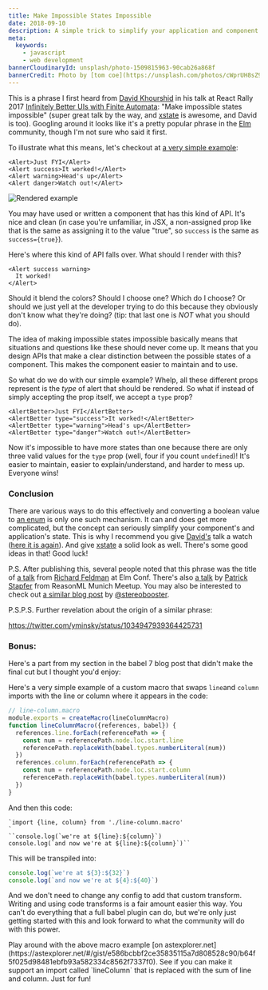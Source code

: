 ```yaml
---
title: Make Impossible States Impossible
date: 2018-09-10
description: A simple trick to simplify your application and component state
meta:
  keywords:
    - javascript
    - web development
bannerCloudinaryId: unsplash/photo-1509815963-90cab26a868f
bannerCredit: Photo by [tom coe](https://unsplash.com/photos/cWprUH8sZ9M)
---
```


This is a phrase I first heard from
[David Khourshid](https://twitter.com/DavidKPiano) in his talk at React Rally
2017 [Infinitely Better UIs with Finite Automata](https://youtu.be/VU1NKX6Qkxc):
"Make impossible states impossible" (super great talk by the way, and
[xstate](https://github.com/davidkpiano/xstate) is awesome, and David is too).
Googling around it looks like it's a pretty popular phrase in the
[Elm](http://elm-lang.org) community, though I'm not sure who said it first.

To illustrate what this means, let's checkout at
[a very simple example](https://codesandbox.io/s/j71ljpvvww):

```tsx
<Alert>Just FYI</Alert>
<Alert success>It worked!</Alert>
<Alert warning>Head's up</Alert>
<Alert danger>Watch out!</Alert>
```

![Rendered example](https://res.cloudinary.com/kentcdodds-com/image/upload/v1625033096/kentcdodds.com/content/blog/make-impossible-states-impossible/0.png)

You may have used or written a component that has this kind of API. It's nice
and clean (in case you're unfamiliar, in JSX, a non-assigned prop like that is
the same as assigning it to the value "true", so `success` is the same as
`success={true}`).

Here's where this kind of API falls over. What should I render with this?

```tsx
<Alert success warning>
  It worked!
</Alert>
```

Should it blend the colors? Should I choose one? Which do I choose? Or should we
just yell at the developer trying to do this because they obviously don't know
what they're doing? (tip: that last one is _NOT_ what you should do).

The idea of making impossible states impossible basically means that situations
and questions like these should never come up. It means that you design APIs
that make a clear distinction between the possible states of a component. This
makes the component easier to maintain and to use.

So what do we do with our simple example? Whelp, all these different props
represent is the _type_ of alert that should be rendered. So what if instead of
simply accepting the prop itself, we accept a `type` prop?

```tsx
<AlertBetter>Just FYI</AlertBetter>
<AlertBetter type="success">It worked!</AlertBetter>
<AlertBetter type="warning">Head's up</AlertBetter>
<AlertBetter type="danger">Watch out!</AlertBetter>
```

Now it's impossible to have more states than one because there are only three
valid values for the `type` prop (well, four if you count `undefined`)! It's
easier to maintain, easier to explain/understand, and harder to mess up.
Everyone wins!

### Conclusion

There are various ways to do this effectively and converting a boolean value to
[an enum](https://en.wikipedia.org/wiki/Enumerated_type) is only one such
mechanism. It can and does get more complicated, but the concept can seriously
simplify your component's and application's state. This is why I recommend you
give [David's](https://twitter.com/DavidKPiano) talk a watch
([here it is again](https://youtu.be/VU1NKX6Qkxc)). And give
[xstate](https://github.com/davidkpiano/xstate) a solid look as well. There's
some good ideas in that! Good luck!

P.S. After publishing this, several people noted that this phrase was the title
of [a talk](https://youtu.be/IcgmSRJHu_8) from
[Richard Feldman](https://twitter.com/rtfeldman) at Elm Conf. There's also
[a talk](https://youtu.be/P7dTPoxCg4w) by
[Patrick Stapfer](https://twitter.com/ryyppy) from ReasonML Munich Meetup. You
may also be interested to check out
[a similar blog post](https://github.com/stereobooster/pragmatic-types/blob/master/posts/making-impossible-states-impossible.md)
by [@stereobooster](https://twitter.com/stereobooster).

P.S.P.S. Further revelation about the origin of a similar phrase:

https://twitter.com/yminsky/status/1034947939364425731

### Bonus:

Here's a part from my section in the babel 7 blog post that didn't make the
final cut but I thought you'd enjoy:

Here's a very simple example of a custom macro that swaps `line`and `column`
imports with the line or column where it appears in the code:

```js
// line-column.macro
module.exports = createMacro(lineColumnMacro)
function lineColumnMacro({references, babel}) {
  references.line.forEach(referencePath => {
    const num = referencePath.node.loc.start.line
    referencePath.replaceWith(babel.types.numberLiteral(num))
  })
  references.column.forEach(referencePath => {
    const num = referencePath.node.loc.start.column
    referencePath.replaceWith(babel.types.numberLiteral(num))
  })
}
```

And then this code:

```
`import {line, column} from './line-column.macro'
`
``console.log(`we're at ${line}:${column}`)
console.log(`and now we're at ${line}:${column}`)``
```

This will be transpiled into:

```js
console.log(`we're at ${3}:${32}`)
console.log(`and now we're at ${4}:${40}`)
```

And we don't need to change any config to add that custom transform. Writing and
using code transforms is a fair amount easier this way. You can't do everything
that a full babel plugin can do, but we're only just getting started with this
and look forward to what the community will do with this power.

<callout-info>
  Play around with the above macro example [on
  astexplorer.net](https://astexplorer.net/#/gist/e586bcbbf2ce35835115a7d808528c90/b64f5f025d98481ebfb93a582334c8562f7337f0).
  See if you can make it support an import called `lineColumn` that is replaced
  with the sum of line and column. Just for fun!
</callout-info>
